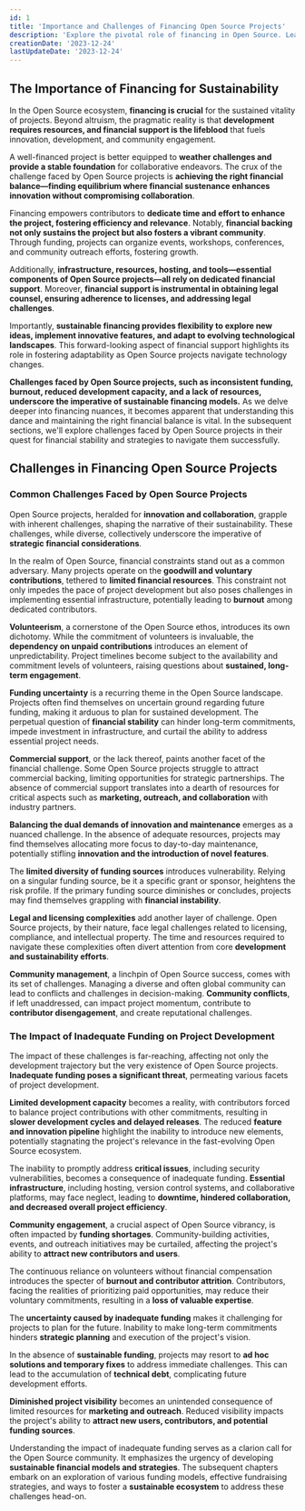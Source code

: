 ```yaml
---
id: 1
title: 'Importance and Challenges of Financing Open Source Projects'
description: 'Explore the pivotal role of financing in Open Source. Learn how sustainable funding fosters innovation, community growth, and project longevity.'
creationDate: '2023-12-24'
lastUpdateDate: '2023-12-24'
---
```


## The Importance of Financing for Sustainability

In the Open Source ecosystem, **financing is crucial** for the sustained vitality of projects. Beyond altruism, the pragmatic reality is that **development requires resources, and financial support is the lifeblood** that fuels innovation, development, and community engagement.

A well-financed project is better equipped to **weather challenges and provide a stable foundation** for collaborative endeavors. The crux of the challenge faced by Open Source projects is **achieving the right financial balance—finding equilibrium where financial sustenance enhances innovation without compromising collaboration**.

Financing empowers contributors to **dedicate time and effort to enhance the project, fostering efficiency and relevance**. Notably, **financial backing not only sustains the project but also fosters a vibrant community**. Through funding, projects can organize events, workshops, conferences, and community outreach efforts, fostering growth.

Additionally, **infrastructure, resources, hosting, and tools—essential components of Open Source projects—all rely on dedicated financial support**. Moreover, **financial support is instrumental in obtaining legal counsel, ensuring adherence to licenses, and addressing legal challenges**.

Importantly, **sustainable financing provides flexibility to explore new ideas, implement innovative features, and adapt to evolving technological landscapes**. This forward-looking aspect of financial support highlights its role in fostering adaptability as Open Source projects navigate technology changes.

**Challenges faced by Open Source projects, such as inconsistent funding, burnout, reduced development capacity, and a lack of resources, underscore the imperative of sustainable financing models.** As we delve deeper into financing nuances, it becomes apparent that understanding this dance and maintaining the right financial balance is vital. In the subsequent sections, we'll explore challenges faced by Open Source projects in their quest for financial stability and strategies to navigate them successfully.

## Challenges in Financing Open Source Projects

### Common Challenges Faced by Open Source Projects

Open Source projects, heralded for **innovation and collaboration**, grapple with inherent challenges, shaping the narrative of their sustainability. These challenges, while diverse, collectively underscore the imperative of **strategic financial considerations**.

In the realm of Open Source, financial constraints stand out as a common adversary. Many projects operate on the **goodwill and voluntary contributions**, tethered to **limited financial resources**. This constraint not only impedes the pace of project development but also poses challenges in implementing essential infrastructure, potentially leading to **burnout** among dedicated contributors.

**Volunteerism**, a cornerstone of the Open Source ethos, introduces its own dichotomy. While the commitment of volunteers is invaluable, the **dependency on unpaid contributions** introduces an element of unpredictability. Project timelines become subject to the availability and commitment levels of volunteers, raising questions about **sustained, long-term engagement**.

**Funding uncertainty** is a recurring theme in the Open Source landscape. Projects often find themselves on uncertain ground regarding future funding, making it arduous to plan for sustained development. The perpetual question of **financial stability** can hinder long-term commitments, impede investment in infrastructure, and curtail the ability to address essential project needs.

**Commercial support**, or the lack thereof, paints another facet of the financial challenge. Some Open Source projects struggle to attract commercial backing, limiting opportunities for strategic partnerships. The absence of commercial support translates into a dearth of resources for critical aspects such as **marketing, outreach, and collaboration** with industry partners.

**Balancing the dual demands of innovation and maintenance** emerges as a nuanced challenge. In the absence of adequate resources, projects may find themselves allocating more focus to day-to-day maintenance, potentially stifling **innovation and the introduction of novel features**.

The **limited diversity of funding sources** introduces vulnerability. Relying on a singular funding source, be it a specific grant or sponsor, heightens the risk profile. If the primary funding source diminishes or concludes, projects may find themselves grappling with **financial instability**.

**Legal and licensing complexities** add another layer of challenge. Open Source projects, by their nature, face legal challenges related to licensing, compliance, and intellectual property. The time and resources required to navigate these complexities often divert attention from core **development and sustainability efforts**.

**Community management**, a linchpin of Open Source success, comes with its set of challenges. Managing a diverse and often global community can lead to conflicts and challenges in decision-making. **Community conflicts**, if left unaddressed, can impact project momentum, contribute to **contributor disengagement**, and create reputational challenges.

### The Impact of Inadequate Funding on Project Development

The impact of these challenges is far-reaching, affecting not only the development trajectory but the very existence of Open Source projects. **Inadequate funding poses a significant threat**, permeating various facets of project development.

**Limited development capacity** becomes a reality, with contributors forced to balance project contributions with other commitments, resulting in **slower development cycles and delayed releases**. The reduced **feature and innovation pipeline** highlight the inability to introduce new elements, potentially stagnating the project's relevance in the fast-evolving Open Source ecosystem.

The inability to promptly address **critical issues**, including security vulnerabilities, becomes a consequence of inadequate funding. **Essential infrastructure**, including hosting, version control systems, and collaborative platforms, may face neglect, leading to **downtime, hindered collaboration, and decreased overall project efficiency**.

**Community engagement**, a crucial aspect of Open Source vibrancy, is often impacted by **funding shortages**. Community-building activities, events, and outreach initiatives may be curtailed, affecting the project's ability to **attract new contributors and users**.

The continuous reliance on volunteers without financial compensation introduces the specter of **burnout and contributor attrition**. Contributors, facing the realities of prioritizing paid opportunities, may reduce their voluntary commitments, resulting in a **loss of valuable expertise**.

The **uncertainty caused by inadequate funding** makes it challenging for projects to plan for the future. Inability to make long-term commitments hinders **strategic planning** and execution of the project's vision.

In the absence of **sustainable funding**, projects may resort to **ad hoc solutions and temporary fixes** to address immediate challenges. This can lead to the accumulation of **technical debt**, complicating future development efforts.

**Diminished project visibility** becomes an unintended consequence of limited resources for **marketing and outreach**. Reduced visibility impacts the project's ability to **attract new users, contributors, and potential funding sources**.

Understanding the impact of inadequate funding serves as a clarion call for the Open Source community. It emphasizes the urgency of developing **sustainable financial models and strategies**. The subsequent chapters embark on an exploration of various funding models, effective fundraising strategies, and ways to foster a **sustainable ecosystem** to address these challenges head-on.